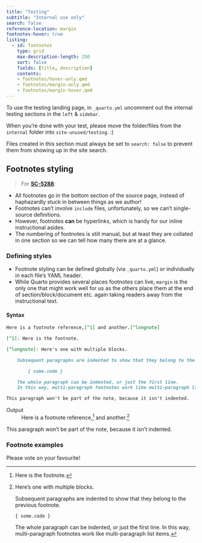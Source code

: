 ```yaml
---
title: "Testing"
subtitle: "Internal use only"
search: false
reference-location: margin
footnotes-hover: true
listing: 
  - id: footnotes
    type: grid
    max-description-length: 250
    sort: false
    fields: [title, description]
    contents:
    - footnotes/hover-only.qmd
    - footnotes/margin-only.qmd
    - footnotes/margin-hover.qmd
---
```


To use the testing landing page, in `_quarto.yml` uncomment out the internal testing sections in the `left` & `sidebar`. 

When you're done with your test, please move the folder/files from the `internal` folder into `site-unused/testing`. :)

::: {.callout-important}
Files created in this section must always be set to `search: false` to prevent them from showing up in the site search.
:::

## Footnotes styling

> For **[SC-5288](https://app.shortcut.com/validmind/story/5288/explore-alternative-footnotes-options-for-inline-links)**:

- All footnotes go in the bottom section of the source page, instead of haphazardly stuck in between things as we author!
- Footnotes can't involve `include` files, unfortunately, so we can't single-source definitions.
- However, footnotes **can** be hyperlinks, which is handy for our inline instructional asides.
- The numbering of footnotes is still manual, but at least they are collated in one section so we can tell how many there are at a glance.

### Defining styles
- Footnote styling can be defined globally (via `_quarto.yml`) or individually in each file's YAML header.
- While Quarto provides several places footnotes can live, `margin` is the only one that might work well for us as the others place them at the end of section/block/document etc. again taking readers away from the instructional text.

#### Syntax

```markdown
Here is a footnote reference,[^1] and another.[^longnote]

[^1]: Here is the footnote.

[^longnote]: Here's one with multiple blocks.

    Subsequent paragraphs are indented to show that they belong to the previous footnote.

        { some.code }

    The whole paragraph can be indented, or just the first line. 
    In this way, multi-paragraph footnotes work like multi-paragraph list items.

This paragraph won't be part of the note, because it isn't indented.
```

Output
: Here is a footnote reference,[^1] and another.[^longnote]

[^1]: Here is the footnote.

[^longnote]: Here's one with multiple blocks.

    Subsequent paragraphs are indented to show that they belong to the previous footnote.

        { some.code }

    The whole paragraph can be indented, or just the first line. 
    In this way, multi-paragraph footnotes work like multi-paragraph list items.

This paragraph won't be part of the note, because it isn't indented.

### Footnote examples

Please vote on your favourite!

:::{#footnotes}
:::

